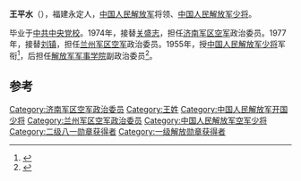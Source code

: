 '''王平水'''（{{bd|1915年||1993年|catIdx=}}），福建永定人，[[中国人民解放军|中国人民解放军]]将领、[[中国人民解放军少将|中国人民解放军少将]]。

毕业于[[中共中央党校|中共中央党校]]。1974年，接替[[关盛志|关盛志]]，担任[[济南军区空军|济南军区空军]]政治委员。1977年，接替[[刘镇_(解放军)|刘镇]]，担任[[兰州军区空军|兰州军区空军]]政治委员。1955年，授[[中国人民解放军少将|中国人民解放军少将]]军衔<ref>{{cite news|title=揭秘：中共首批开国将军的级别是怎样划分的？ |url=http://msn.news.ifeng.com/history/jishi/detail_2010_06/13/1620383_0.shtml |accessdate=2012-06-15 |newspaper=凤凰网（转自摘自《党史博览》2010年第5期） |date=2010-06-13 |deadurl=yes |archiveurl=https://web.archive.org/web/20120620091504/http://msn.news.ifeng.com/history/jishi/detail_2010_06/13/1620383_0.shtml |archivedate=2012-06-20 }}</ref>，后担任[[解放军军事学院|解放军军事学院]]副政治委员<ref>{{cite news|title=永定县志  县志（1994年版） |url=http://www.ydxq.cn/right.asp?bookid=30&juanid=77&zhangid=302 |accessdate=2013-10-27 |newspaper=永定县志 |deadurl=yes |archiveurl=https://web.archive.org/web/20131029191031/http://www.ydxq.cn/right.asp?bookid=30&juanid=77&zhangid=302 |archivedate=2013-10-29 }}</ref>。

== 参考 ==
{{reflist}}
{{start box}}
{{s-mil}}
{{succession box|[[关盛志|关盛志]]|[[张雍耿|张雍耿]]|[[中国人民解放军|中国人民解放军]][[济南军区空军|济南军区空军]]政治委员|1974年4月-1978年5月}}
{{succession box|[[刘镇_(解放军)|刘镇]]|[[魏志明|魏志明]]|[[中国人民解放军|中国人民解放军]][[兰州军区空军|兰州军区空军]]政治委员|1977年5月-1979年3月}}
{{end box}}
{{中国军事人物小作品}}

[[Category:济南军区空军政治委员|Category:济南军区空军政治委员]]
[[Category:王姓|Category:王姓]]
[[Category:中国人民解放军开国少将|Category:中国人民解放军开国少将]]
[[Category:兰州军区空军政治委员|Category:兰州军区空军政治委员]]
[[Category:中国人民解放军空军少将|Category:中国人民解放军空军少将]]
[[Category:二级八一勋章获得者|Category:二级八一勋章获得者]]
[[Category:一级解放勋章获得者|Category:一级解放勋章获得者]]